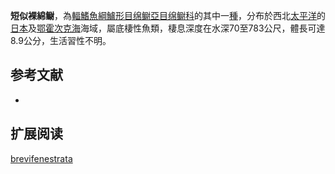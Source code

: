 {{Speciesbox
| name = 短似裸綿鳚
| image = 
| status = NE
| status_system = IUCN3.1
| genus = Gymnelopsis
| species = brevifenestrata
| authority = [[Anderson|Anderson]], 1982
| synonyms = 
}}

'''短似裸綿鳚'''，為[[輻鰭魚綱|輻鰭魚綱]][[鱸形目|鱸形目]][[绵鳚亞目|绵鳚亞目]][[绵鳚科|绵鳚科]]的其中一[[種|種]]，分布於西北[[太平洋|太平洋]]的[[日本|日本]]及[[鄂霍次克海|鄂霍次克海]]海域，屬底棲性魚類，棲息深度在水深70至783公尺，體長可達8.9公分，生活習性不明。

==参考文献==
*{{FishBase_species|genus=Gymnelopsis|species=brevifenestrata|year=2011|month=12}}

== 扩展阅读 ==
{{refbegin}}
{{wikispecies-inline|Gymnelopsis brevifenestrata|短似裸綿鳚}}
{{refend}}
{{Taxonbar|from=Q1097196}}

[[Category:似裸绵鳚属|brevifenestrata]]


{{鱸形目小作品}}